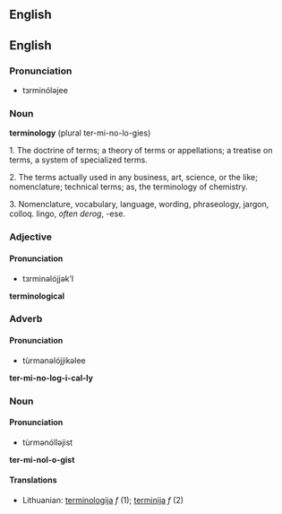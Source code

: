 ==English==

==English==
===Pronunciation===
*tзrminóləjee

===Noun===

'''terminology'''
(plural ter-mi-no-lo-gies)

1. The doctrine of terms; a theory of terms or appellations; a treatise on terms, a system of specialized terms.

2. The terms actually used in any business, art, science, or the like; nomenclature; technical terms; as, the terminology of chemistry.

3. Nomenclature, vocabulary, language, wording, phraseology, jargon, colloq. lingo, ''often derog'', -ese.

===Adjective===
====Pronunciation====
*tзrminəlójjək’l
'''terminological'''

===Adverb===
====Pronunciation====
*tùrmənəlójjikəlee
'''ter-mi-no-log-i-cal-ly'''

===Noun===
====Pronunciation====
*tùrmənólləjist
'''ter-mi-nol-o-gist'''




====Translations====
*Lithuanian: [[terminologija]] ''f'' (1); [[terminija]] ''f'' (2)